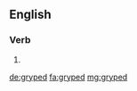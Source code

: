 ==English==

===Verb===
{{head|en|verb form}}

# {{en-past of|grype}}

[[de:gryped]]
[[fa:gryped]]
[[mg:gryped]]